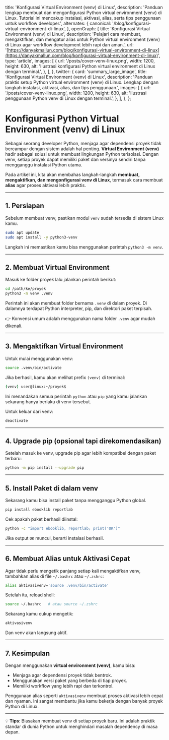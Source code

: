 title: 'Konfigurasi Virtual Environment (venv) di Linux',
description:
'Panduan lengkap membuat dan mengonfigurasi Python virtual environment (venv) di Linux. Tutorial ini mencakup instalasi, aktivasi, alias, serta tips penggunaan untuk workflow developer.',
alternates: {
canonical: '/blog/konfigurasi-virtual-environment-di-linux',
},
openGraph: {
title: 'Konfigurasi Virtual Environment (venv) di Linux',
description: 'Pelajari cara membuat, mengaktifkan, dan mengatur alias untuk Python virtual environment (venv) di Linux agar workflow development lebih rapi dan aman.',
url: '[https://danyakmallun.com/blog/konfigurasi-virtual-environment-di-linux](https://danyakmallun.com/blog/konfigurasi-virtual-environment-di-linux)',
type: 'article',
images: [
{
url: '/posts/cover-venv-linux.png',
width: 1200,
height: 630,
alt: 'Ilustrasi konfigurasi Python virtual environment di Linux dengan terminal.',
},
],
},
twitter: {
card: 'summary\_large\_image',
title: 'Konfigurasi Virtual Environment (venv) di Linux',
description: 'Panduan praktis setup Python virtual environment (venv) di Linux. Lengkap dengan langkah instalasi, aktivasi, alias, dan tips penggunaan.',
images: [
{
url: '/posts/cover-venv-linux.png',
width: 1200,
height: 630,
alt: 'Ilustrasi penggunaan Python venv di Linux dengan terminal.',
},
],
},
};

<Cover
src="/posts/cover-venv-linux.png"
alt="Ilustrasi terminal Linux dengan simbol Python venv."
caption="Konfigurasi Python Virtual Environment di Linux"
/>

# Konfigurasi Python Virtual Environment (venv) di Linux

Sebagai seorang developer Python, menjaga agar dependensi proyek tidak bercampur dengan sistem adalah hal penting. **Virtual Environment (venv)** hadir sebagai solusi untuk membuat lingkungan Python terisolasi. Dengan venv, setiap proyek dapat memiliki paket dan versinya sendiri tanpa mengganggu instalasi Python utama.

Pada artikel ini, kita akan membahas langkah-langkah **membuat, mengaktifkan, dan mengonfigurasi venv di Linux**, termasuk cara membuat **alias** agar proses aktivasi lebih praktis.

---

## 1. Persiapan

Sebelum membuat venv, pastikan modul `venv` sudah tersedia di sistem Linux kamu.

```bash
sudo apt update
sudo apt install -y python3-venv
```

Langkah ini memastikan kamu bisa menggunakan perintah `python3 -m venv`.

---

## 2. Membuat Virtual Environment

Masuk ke folder proyek lalu jalankan perintah berikut:

```bash
cd /path/ke/proyek
python3 -m venv .venv
```

Perintah ini akan membuat folder bernama `.venv` di dalam proyek. Di dalamnya terdapat Python interpreter, pip, dan direktori paket terpisah.

👉 Konvensi umum adalah menggunakan nama folder `.venv` agar mudah dikenali.

---

## 3. Mengaktifkan Virtual Environment

Untuk mulai menggunakan venv:

```bash
source .venv/bin/activate
```

Jika berhasil, kamu akan melihat prefix `(venv)` di terminal:

```bash
(venv) user@linux:~/proyek$
```

Ini menandakan semua perintah `python` atau `pip` yang kamu jalankan sekarang hanya berlaku di venv tersebut.

Untuk keluar dari venv:

```bash
deactivate
```

---

## 4. Upgrade pip (opsional tapi direkomendasikan)

Setelah masuk ke venv, upgrade pip agar lebih kompatibel dengan paket terbaru:

```bash
python -m pip install --upgrade pip
```

---

## 5. Install Paket di dalam venv

Sekarang kamu bisa install paket tanpa mengganggu Python global.

```bash
pip install ebooklib reportlab
```

Cek apakah paket berhasil diinstal:

```bash
python -c "import ebooklib, reportlab; print('OK')"
```

Jika output `OK` muncul, berarti instalasi berhasil.

---

## 6. Membuat Alias untuk Aktivasi Cepat

Agar tidak perlu mengetik panjang setiap kali mengaktifkan venv, tambahkan alias di file `~/.bashrc` atau `~/.zshrc`:

```bash
alias aktivasivenv='source .venv/bin/activate'
```

Setelah itu, reload shell:

```bash
source ~/.bashrc   # atau source ~/.zshrc
```

Sekarang kamu cukup mengetik:

```bash
aktivasivenv
```

Dan venv akan langsung aktif.

---

## 7. Kesimpulan

Dengan menggunakan **virtual environment (venv)**, kamu bisa:

* Menjaga agar dependensi proyek tidak bentrok.
* Menggunakan versi paket yang berbeda di tiap proyek.
* Memiliki workflow yang lebih rapi dan terkontrol.

Penggunaan alias seperti `aktivasivenv` membuat proses aktivasi lebih cepat dan nyaman. Ini sangat membantu jika kamu bekerja dengan banyak proyek Python di Linux.

---

💡 **Tips**: Biasakan membuat venv di setiap proyek baru. Ini adalah praktik standar di dunia Python untuk menghindari masalah dependency di masa depan.
